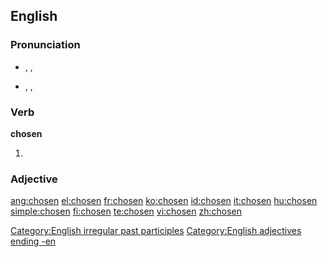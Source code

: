 ==English==

===Pronunciation===
* {{a|UK}} {{enPR|chōz'ən}}, {{IPA|/ˈtʃəʊ.zən/}}, {{SAMPA|/"tS@U.z@n/}}
*: {{rhymes|əʊzən}}
* {{a|US}} {{enPR|chōz'ən}}, {{IPA|/ˈtʃoʊ.zən/}}, {{SAMPA|/"tSoU.z@n/}}
*: {{audio|En-us-chosen.ogg|audio}}
*: {{rhymes|oʊzən}}

===Verb===
'''chosen'''

# {{past participle of|[[choose]]}}

===Adjective===


[[Category:English irregular past participles]]
[[Category:English adjectives ending -en]]

[[ang:chosen]]
[[el:chosen]]
[[fr:chosen]]
[[ko:chosen]]
[[id:chosen]]
[[it:chosen]]
[[hu:chosen]]
[[simple:chosen]]
[[fi:chosen]]
[[te:chosen]]
[[vi:chosen]]
[[zh:chosen]]